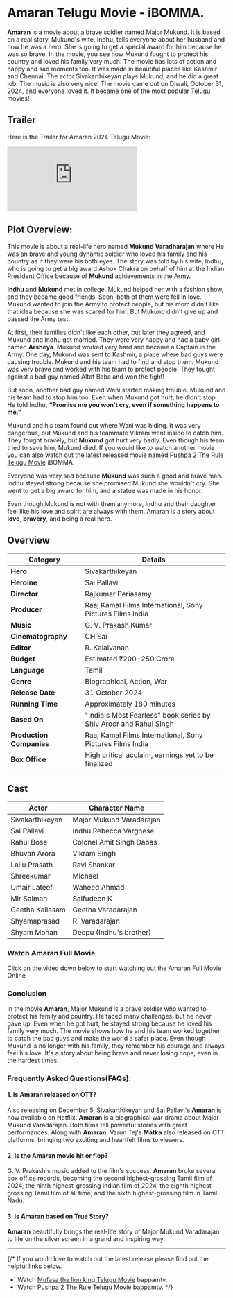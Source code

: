 


# Amaran Telugu Movie - iBOMMA.

**Amaran** is a movie about a brave soldier named Major Mukund. It is based on a real story. Mukund's wife, Indhu, tells everyone about her husband and how he was a hero. She is going to get a special award for him because he was so brave. In the movie, you see how Mukund fought to protect his country and loved his family very much. The movie has lots of action and happy and sad moments too. It was made in beautiful places like Kashmir and Chennai. The actor Sivakarthikeyan plays Mukund, and he did a great job. The music is also very nice! The movie came out on Diwali, October 31, 2024, and everyone loved it. It became one of the most popular Telugu movies!

<MDXImage
  src={SEO_OBJ.AMARAN.featuredImage}
  alt={SEO_OBJ.AMARAN.featuredImageAltText}
  title={SEO_OBJ.AMARAN.featuredImageAltText}
  extraStyling=" !h-96 max-w-[380px] lg:min-h-[400px] lg:h-auto lg:w-2/5 m-auto"
/>

## Trailer

Here is the Trailer for Amaran 2024 Telugu Movie:

<iframe
  src="https://www.youtube.com/embed/U3aPapvUihg?si=MqMqvwUp0TOE3KpP"
  title="Amaran Telugu Movie Trailer"
  frameborder="0"
  allow="accelerometer; autoplay; clipboard-write; encrypted-media; gyroscope; picture-in-picture; web-share"
  referrerpolicy="strict-origin-when-cross-origin"
  allowfullscreen
  className="w-full h-[300px] lg:min-h-[500px]"
></iframe>

## Plot Overview:

This movie is about a real-life hero named **Mukund Varadharajan** where He was an brave and young dynamic soldier who loved his family and his country as if they were his both eyes. The story was told by his wife, Indhu, who is going to get a big award Ashok Chakra on behalf of him at the Indian President Office because of **Mukund** achievements in the Army.

**Indhu** and **Mukund** met in college. Mukund helped her with a fashion show, and they became good friends. Soon, both of them were fell in love. Mukund wanted to join the Army to protect people, but his mom didn't like that idea because she was scared for him. But Mukund didn't give up and passed the Army test.

At first, their families didn't like each other, but later they agreed, and Mukund and Indhu got married. They were very happy and had a baby girl named **Arsheya**. Mukund worked very hard and became a Captain in the Army.
One day, Mukund was sent to Kashmir, a place where bad guys were causing trouble. Mukund and his team had to find and stop them. Mukund was very brave and worked with his team to protect people. They fought against a bad guy named Altaf Baba and won the fight!

But soon, another bad guy named Wani started making trouble. Mukund and his team had to stop him too. Even when Mukund got hurt, he didn't stop. He told Indhu, **“Promise me you won't cry, even if something happens to me.”**

Mukund and his team found out where Wani was hiding. It was very dangerous, but Mukund and his teammate Vikram went inside to catch him. They fought bravely, but **Mukund** got hurt very badly. Even though his team tried to save him, Mukund died. If you would like to watch another movie you can also watch out the latest released movie named [Pushpa 2 The Rule Telugu Movie](https://www.bappamtv.pro/pushpa-2-the-rule "Pushpa 2 The Rule telugu movie") iBOMMA.

Everyone was very sad because **Mukund** was such a good and brave man. Indhu stayed strong because she promised Mukund she wouldn't cry. She went to get a big award for him, and a statue was made in his honor.

Even though Mukund is not with them anymore, Indhu and their daughter feel like his love and spirit are always with them.
Amaran is a story about **love**, **bravery**, and being a real hero.

## Overview

| Category                 | Details                                                           |
| ------------------------ | ----------------------------------------------------------------- |
| **Hero**                 | Sivakarthikeyan                                                   |
| **Heroine**              | Sai Pallavi                                                       |
| **Director**             | Rajkumar Periasamy                                                |
| **Producer**             | Raaj Kamal Films International, Sony Pictures Films India         |
| **Music**                | G. V. Prakash Kumar                                               |
| **Cinematography**       | CH Sai                                                            |
| **Editor**               | R. Kalaivanan                                                     |
| **Budget**               | Estimated ₹200-250 Crore                                          |
| **Language**             | Tamil                                                             |
| **Genre**                | Biographical, Action, War                                         |
| **Release Date**         | 31 October 2024                                                   |
| **Running Time**         | Approximately 180 minutes                                         |
| **Based On**             | "India's Most Fearless" book series by Shiv Aroor and Rahul Singh |
| **Production Companies** | Raaj Kamal Films International, Sony Pictures Films India         |
| **Box Office**           | High critical acclaim, earnings yet to be finalized               |

## Cast

| Actor           | Character Name           |
| --------------- | ------------------------ |
| Sivakarthikeyan | Major Mukund Varadarajan |
| Sai Pallavi     | Indhu Rebecca Varghese   |
| Rahul Bose      | Colonel Amit Singh Dabas |
| Bhuvan Arora    | Vikram Singh             |
| Lallu Prasath   | Ravi Shankar             |
| Shreekumar      | Michael                  |
| Umair Lateef    | Waheed Ahmad             |
| Mir Salman      | Saifudeen K              |
| Geetha Kailasam | Geetha Varadarajan       |
| Shyamaprasad    | R. Varadarajan           |
| Shyam Mohan     | Deepu (Indhu's brother)  |

### Watch Amaran Full Movie

Click on the video down below to start watching out the Amaran Full Movie Online

<VideoFrame url={SEO_OBJ.AMARAN.relativeURL} />

### Conclusion

In the movie **Amaran**, Major Mukund is a brave soldier who wanted to protect his family and country. He faced many challenges, but he never gave up. Even when he got hurt, he stayed strong because he loved his family very much. The movie shows how he and his team worked together to catch the bad guys and make the world a safer place. Even though Mukund is no longer with his family, they remember his courage and always feel his love. It's a story about being brave and never losing hope, even in the hardest times.

### Frequently Asked Questions(FAQs):

#### 1. Is Amaran released on OTT?

Also releasing on December 5, Sivakarthikeyan and Sai Pallavi's **Amaran** is now available on Netflix. **Amaran** is a biographical war drama about Major Mukund Varadarajan. Both films tell powerful stories with great performances. Along with **Amaran**, Varun Tej's **Matka** also released on OTT platforms, bringing two exciting and heartfelt films to viewers.

#### 2. Is the Amaran movie hit or flop?

G. V. Prakash's music added to the film's success. **Amaran** broke several box office records, becoming the second highest-grossing Tamil film of 2024, the ninth highest-grossing Indian film of 2024, the eighth highest-grossing Tamil film of all time, and the sixth highest-grossing film in Tamil Nadu.

#### 3. Is Amaran based on True Story?

**Amaran** beautifully brings the real-life story of Major Mukund Varadarajan to life on the silver screen in a grand and inspiring way.

<hr />
{/* If you would love to watch out the latest release please find out the helpful links below.

- Watch [Mufasa the lion king Telugu Movie](https://www.bappamtv.pro/mufasa-the-lion-king-telugu-movie "Mufasa the lion king Telugu movie") bappamtv.
- Watch [Pushpa 2 The Rule Telugu Movie](https://www.bappamtv.pro/pushpa-2-the-rule "Pushpa 2 the rule telugu movie") bappamtv. \*/}
